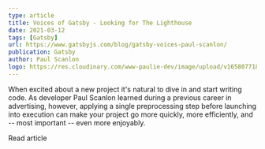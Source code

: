 ```yaml
---
type: article
title: Voices of Gatsby - Looking for The Lighthouse
date: 2021-03-12
tags: [Gatsby]
url: https://www.gatsbyjs.com/blog/gatsby-voices-paul-scanlon/
publication: Gatsby
author: Paul Scanlon
logo: https://res.cloudinary.com/www-paulie-dev/image/upload/v1658077182/paulie.dev/Logos/gatsby-logo_dgbkjm.png
---
```


When excited about a new project it's natural to dive in and start writing code. As developer Paul Scanlon learned
during a previous career in advertising, however, applying a single preprocessing step before launching into execution
can make your project go more quickly, more efficiently, and -- most important -- even more enjoyably.

<Cta href='https://www.gatsbyjs.com/blog/gatsby-voices-paul-scanlon/'>
  Read article
</Cta>
